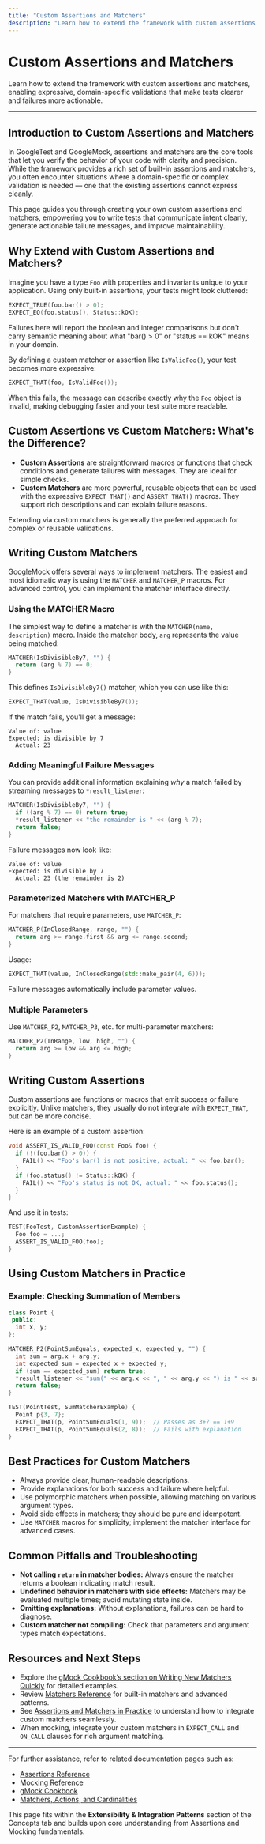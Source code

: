 ```yaml
---
title: "Custom Assertions and Matchers"
description: "Learn how to extend the framework with custom assertions and matchers, enabling expressive, domain-specific validations that make tests clearer and failures more actionable."
---
```


# Custom Assertions and Matchers

Learn how to extend the framework with custom assertions and matchers, enabling expressive, domain-specific validations that make tests clearer and failures more actionable.

---

## Introduction to Custom Assertions and Matchers

In GoogleTest and GoogleMock, assertions and matchers are the core tools that let you verify the behavior of your code with clarity and precision. While the framework provides a rich set of built-in assertions and matchers, you often encounter situations where a domain-specific or complex validation is needed — one that the existing assertions cannot express cleanly.

This page guides you through creating your own custom assertions and matchers, empowering you to write tests that communicate intent clearly, generate actionable failure messages, and improve maintainability.


## Why Extend with Custom Assertions and Matchers?

Imagine you have a type `Foo` with properties and invariants unique to your application. Using only built-in assertions, your tests might look cluttered:

```cpp
EXPECT_TRUE(foo.bar() > 0);
EXPECT_EQ(foo.status(), Status::kOK);
```

Failures here will report the boolean and integer comparisons but don't carry semantic meaning about what "bar() > 0" or "status == kOK" means in your domain.

By defining a custom matcher or assertion like `IsValidFoo()`, your test becomes more expressive:

```cpp
EXPECT_THAT(foo, IsValidFoo());
```

When this fails, the message can describe exactly why the `Foo` object is invalid, making debugging faster and your test suite more readable.


## Custom Assertions vs Custom Matchers: What's the Difference?

- **Custom Assertions** are straightforward macros or functions that check conditions and generate failures with messages. They are ideal for simple checks.
- **Custom Matchers** are more powerful, reusable objects that can be used with the expressive `EXPECT_THAT()` and `ASSERT_THAT()` macros. They support rich descriptions and can explain failure reasons.

Extending via custom matchers is generally the preferred approach for complex or reusable validations.


## Writing Custom Matchers

GoogleMock offers several ways to implement matchers. The easiest and most idiomatic way is using the `MATCHER` and `MATCHER_P` macros. For advanced control, you can implement the matcher interface directly.

### Using the MATCHER Macro

The simplest way to define a matcher is with the `MATCHER(name, description)` macro. Inside the matcher body, `arg` represents the value being matched:

```cpp
MATCHER(IsDivisibleBy7, "") {
  return (arg % 7) == 0;
}
```

This defines `IsDivisibleBy7()` matcher, which you can use like this:

```cpp
EXPECT_THAT(value, IsDivisibleBy7());
```

If the match fails, you'll get a message:

```
Value of: value
Expected: is divisible by 7
  Actual: 23
```


### Adding Meaningful Failure Messages

You can provide additional information explaining *why* a match failed by streaming messages to `*result_listener`:

```cpp
MATCHER(IsDivisibleBy7, "") {
  if ((arg % 7) == 0) return true;
  *result_listener << "the remainder is " << (arg % 7);
  return false;
}
```

Failure messages now look like:

```
Value of: value
Expected: is divisible by 7
  Actual: 23 (the remainder is 2)
```


### Parameterized Matchers with MATCHER_P

For matchers that require parameters, use `MATCHER_P`:

```cpp
MATCHER_P(InClosedRange, range, "") {
  return arg >= range.first && arg <= range.second;
}
```

Usage:

```cpp
EXPECT_THAT(value, InClosedRange(std::make_pair(4, 6)));
```

Failure messages automatically include parameter values.

### Multiple Parameters

Use `MATCHER_P2`, `MATCHER_P3`, etc. for multi-parameter matchers:

```cpp
MATCHER_P2(InRange, low, high, "") {
  return arg >= low && arg <= high;
}
```


## Writing Custom Assertions

Custom assertions are functions or macros that emit success or failure explicitly. Unlike matchers, they usually do not integrate with `EXPECT_THAT`, but can be more concise.

Here is an example of a custom assertion:

```cpp
void ASSERT_IS_VALID_FOO(const Foo& foo) {
  if (!(foo.bar() > 0)) {
    FAIL() << "Foo's bar() is not positive, actual: " << foo.bar();
  }
  if (foo.status() != Status::kOK) {
    FAIL() << "Foo's status is not OK, actual: " << foo.status();
  }
}
```

And use it in tests:

```cpp
TEST(FooTest, CustomAssertionExample) {
  Foo foo = ...;
  ASSERT_IS_VALID_FOO(foo);
}
```


## Using Custom Matchers in Practice

### Example: Checking Summation of Members

```cpp
class Point {
 public:
  int x, y;
};

MATCHER_P2(PointSumEquals, expected_x, expected_y, "") {
  int sum = arg.x + arg.y;
  int expected_sum = expected_x + expected_y;
  if (sum == expected_sum) return true;
  *result_listener << "sum(" << arg.x << ", " << arg.y << ") is " << sum;
  return false;
}

TEST(PointTest, SumMatcherExample) {
  Point p{3, 7};
  EXPECT_THAT(p, PointSumEquals(1, 9));  // Passes as 3+7 == 1+9
  EXPECT_THAT(p, PointSumEquals(2, 8));  // Fails with explanation
}
```


## Best Practices for Custom Matchers

- Always provide clear, human-readable descriptions.
- Provide explanations for both success and failure where helpful.
- Use polymorphic matchers when possible, allowing matching on various argument types.
- Avoid side effects in matchers; they should be pure and idempotent.
- Use `MATCHER` macros for simplicity; implement the matcher interface for advanced cases.


## Common Pitfalls and Troubleshooting

- **Not calling `return` in matcher bodies:** Always ensure the matcher returns a boolean indicating match result.
- **Undefined behavior in matchers with side effects:** Matchers may be evaluated multiple times; avoid mutating state inside.
- **Omitting explanations:** Without explanations, failures can be hard to diagnose.
- **Custom matcher not compiling:** Check that parameters and argument types match expectations.


## Resources and Next Steps

- Explore the [gMock Cookbook’s section on Writing New Matchers Quickly](https://google.github.io/googletest/gmock_cook_book.html#NewMatchers) for detailed examples.
- Review [Matchers Reference](../reference/matchers.md) for built-in matchers and advanced patterns.
- See [Assertions and Matchers in Practice](../guides/core-workflows/assertions-matchers.md) to understand how to integrate custom matchers seamlessly.
- When mocking, integrate your custom matchers in `EXPECT_CALL` and `ON_CALL` clauses for rich argument matching.


---

For further assistance, refer to related documentation pages such as:

- [Assertions Reference](../reference/assertions.md)
- [Mocking Reference](../reference/mocking.md)
- [gMock Cookbook](../docs/gmock_cook_book.md)
- [Matchers, Actions, and Cardinalities](../concepts/mocking-fundamentals/matchers-actions-cardinalities.md)

This page fits within the **Extensibility & Integration Patterns** section of the Concepts tab and builds upon core understanding from Assertions and Mocking fundamentals.
